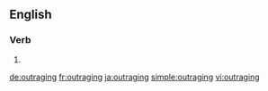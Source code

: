 ==English==

===Verb===
{{head|en|present participle}}

# {{present participle of|outrage|lang=en|nocat=1}}

[[de:outraging]]
[[fr:outraging]]
[[ja:outraging]]
[[simple:outraging]]
[[vi:outraging]]